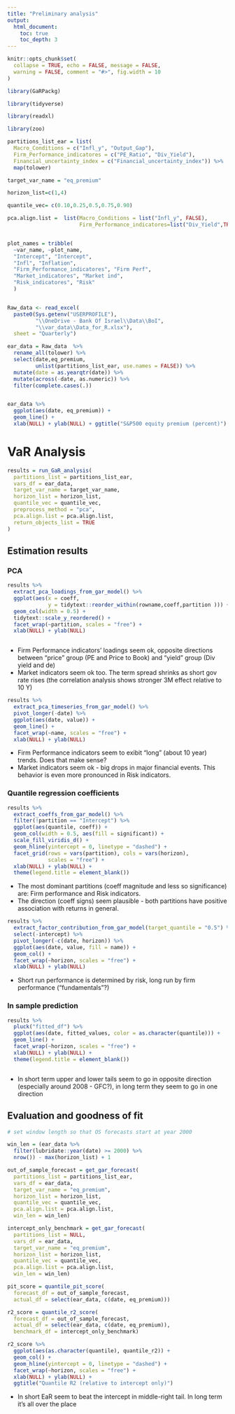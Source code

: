 ```yaml
---
title: "Preliminary analysis"
output:
  html_document:
    toc: true
    toc_depth: 3
---
```


```r
knitr::opts_chunk$set(
  collapse = TRUE, echo = FALSE, message = FALSE,
  warning = FALSE, comment = "#>", fig.width = 10
)
```

```r

library(GaRPackg)

library(tidyverse)

library(readxl)

library(zoo)

```


```r

partitions_list_ear = list(
  Macro_Conditions = c("Infl_y", "Output_Gap"),
  Firm_Performance_indicatores = c("PE_Ratio", "Div_Yield"),
  Financial_uncertainty_index = c("Financial_uncertainty_index")) %>% 
  map(tolower)

target_var_name = "eq_premium"

horizon_list=c(1,4)

quantile_vec= c(0.10,0.25,0.5,0.75,0.90)

pca.align.list =  list(Macro_Conditions = list("Infl_y", FALSE),
                       Firm_Performance_indicatores=list("Div_Yield",TRUE))


plot_names = tribble(
  ~var_name, ~plot_name,
  "Intercept", "Intercept",
  "Infl", "Inflation",
  "Firm_Performance_indicatores", "Firm Perf",
  "Market_indicatores", "Market ind",
  "Risk_indicatores", "Risk"
  )



```


```r

Raw_data <- read_excel(
  paste0(Sys.getenv("USERPROFILE"),
         "\\OneDrive - Bank Of Israel\\Data\\BoI",
         "\\var_data\\Data_for_R.xlsx"),
  sheet = "Quarterly")

ear_data = Raw_data  %>% 
  rename_all(tolower) %>% 
  select(date,eq_premium,
         unlist(partitions_list_ear, use.names = FALSE)) %>%
  mutate(date = as.yearqtr(date)) %>%
  mutate(across(-date, as.numeric)) %>%
  filter(complete.cases(.))



```



```r

ear_data %>% 
  ggplot(aes(date, eq_premium)) + 
  geom_line() + 
  xlab(NULL) + ylab(NULL) + ggtitle("S&P500 equity premium (percent)")


```


# VaR Analysis

```r

results = run_GaR_analysis(
  partitions_list = partitions_list_ear,
  vars_df = ear_data,
  target_var_name = target_var_name,
  horizon_list = horizon_list,
  quantile_vec = quantile_vec,
  preprocess_method = "pca",
  pca.align.list = pca.align.list,
  return_objects_list = TRUE
)


```

## Estimation results

### PCA


```r

results %>% 
  extract_pca_loadings_from_gar_model() %>% 
  ggplot(aes(x = coeff,
             y = tidytext::reorder_within(rowname,coeff,partition ))) + 
  geom_col(width = 0.5) + 
  tidytext::scale_y_reordered() + 
  facet_wrap(~partition, scales = "free") + 
  xlab(NULL) + ylab(NULL)



```

* Firm Performance indicators' loadings seem ok, opposite directions 
between "price" group (PE and Price to Book) and "yield" group (Div yield and de)
* Market indicators seem ok too. The term spread shrinks as short gov rate rises (the correlation analysis shows stronger 3M effect relative to 10 Y)

```r

results %>% 
  extract_pca_timeseries_from_gar_model() %>% 
  pivot_longer(-date) %>% 
  ggplot(aes(date, value)) + 
  geom_line() + 
  facet_wrap(~name, scales = "free") + 
  xlab(NULL) + ylab(NULL)

```

* Firm Performance indicators seem to exibit "long" (about 10 year) trends.
Does that make sense?
* Market indicators seem ok - big drops in major financial events. This behavior is even more pronounced in Risk indicators.


### Quantile regression coefficients

```r

results %>% 
  extract_coeffs_from_gar_model() %>% 
  filter(!partition == "Intercept") %>% 
  ggplot(aes(quantile, coeff)) + 
  geom_col(width = 0.5, aes(fill = significant)) + 
  scale_fill_viridis_d() + 
  geom_hline(yintercept = 0, linetype = "dashed") + 
  facet_grid(rows = vars(partition), cols = vars(horizon),
             scales = "free") + 
  xlab(NULL) + ylab(NULL) + 
  theme(legend.title = element_blank())
```

 * The most dominant partitions (coeff magnitude and less so significance)
are: Firm performance and Risk indicators. 
 * The direction (coeff signs) seem plausible - both partitions have positive association with returns in general.


```r

results %>% 
  extract_factor_contribution_from_gar_model(target_quantile = "0.5") %>% 
  select(-intercept) %>% 
  pivot_longer(-c(date, horizon)) %>% 
  ggplot(aes(date, value, fill = name)) + 
  geom_col() + 
  facet_wrap(~horizon, scales = "free") + 
  xlab(NULL) + ylab(NULL)

```

 * Short run performance is determined by risk, long run by firm performance ("fundamentals"?)


### In sample prediction

```r

results %>% 
  pluck("fitted_df") %>% 
  ggplot(aes(date, fitted_values, color = as.character(quantile))) + 
  geom_line() + 
  facet_wrap(~horizon, scales = "free") + 
  xlab(NULL) + ylab(NULL) + 
  theme(legend.title = element_blank())



```

 * In short term upper and lower tails seem to go in opposite direction (especially around 2008 - GFC?), in long term they seem to go in one direction

## Evaluation and goodness of fit

```r

# set window length so that OS forecasts start at year 2000

win_len = (ear_data %>% 
  filter(lubridate::year(date) >= 2000) %>% 
  nrow()) - max(horizon_list) + 1

out_of_sample_forecast = get_gar_forecast(
  partitions_list = partitions_list_ear,
  vars_df = ear_data,
  target_var_name = "eq_premium",
  horizon_list = horizon_list,
  quantile_vec = quantile_vec,
  pca.align.list = pca.align.list,
  win_len = win_len)

```

```r

intercept_only_benchmark = get_gar_forecast(
  partitions_list = NULL,
  vars_df = ear_data,
  target_var_name = "eq_premium",
  horizon_list = horizon_list,
  quantile_vec = quantile_vec,
  pca.align.list = pca.align.list,
  win_len = win_len)

```

```r

pit_score = quantile_pit_score(
  forecast_df = out_of_sample_forecast,
  actual_df = select(ear_data, c(date, eq_premium)))

r2_score = quantile_r2_score(
  forecast_df = out_of_sample_forecast,
  actual_df = select(ear_data, c(date, eq_premium)),
  benchmark_df = intercept_only_benchmark)

```

```r

r2_score %>% 
  ggplot(aes(as.character(quantile), quantile_r2)) + 
  geom_col() + 
  geom_hline(yintercept = 0, linetype = "dashed") + 
  facet_wrap(~horizon, scales = "free") + 
  xlab(NULL) + ylab(NULL) + 
  ggtitle("Quantile R2 (relative to intercept only)")

```

 * In short EaR seem to beat the intercept in middle-right tail. In long term it's all over the place
